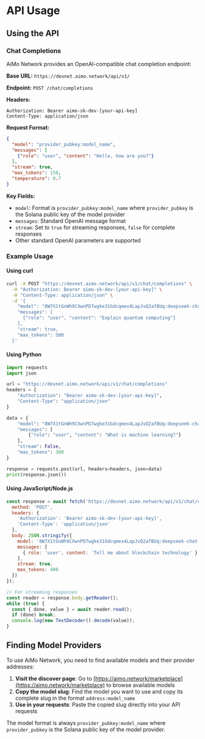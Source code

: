 # API Usage

## Using the API

### Chat Completions

AiMo Network provides an OpenAI-compatible chat completion endpoint:

**Base URL:** `https://devnet.aimo.network/api/v1/`

**Endpoint:** `POST /chat/completions`

**Headers:**

```http
Authorization: Bearer aimo-sk-dev-[your-api-key]
Content-Type: application/json
```

**Request Format:**

```json
{
  "model": "provider_pubkey:model_name",
  "messages": [
    {"role": "user", "content": "Hello, how are you?"}
  ],
  "stream": true,
  "max_tokens": 150,
  "temperature": 0.7
}
```

**Key Fields:**

- `model`: Format is `provider_pubkey:model_name` where `provider_pubkey` is the Solana public key of the model provider
- `messages`: Standard OpenAI message format
- `stream`: Set to `true` for streaming responses, `false` for complete responses
- Other standard OpenAI parameters are supported

### Example Usage

#### Using curl

```bash
curl -X POST "https://devnet.aimo.network/api/v1/chat/completions" \
  -H "Authorization: Bearer aimo-sk-dev-[your-api-key]" \
  -H "Content-Type: application/json" \
  -d '{
    "model": "8W7X1tGnWh9CXwnPD7wgke31Gdcqmex4LapJvQ2afBUq:deepseek-chat-v3",
    "messages": [
      {"role": "user", "content": "Explain quantum computing"}
    ],
    "stream": true,
    "max_tokens": 500
  }'
```

#### Using Python

```python
import requests
import json

url = "https://devnet.aimo.network/api/v1/chat/completions"
headers = {
    "Authorization": "Bearer aimo-sk-dev-[your-api-key]",
    "Content-Type": "application/json"
}

data = {
    "model": "8W7X1tGnWh9CXwnPD7wgke31Gdcqmex4LapJvQ2afBUq:deepseek-chat-v3",
    "messages": [
        {"role": "user", "content": "What is machine learning?"}
    ],
    "stream": False,
    "max_tokens": 300
}

response = requests.post(url, headers=headers, json=data)
print(response.json())
```

#### Using JavaScript/Node.js

```javascript
const response = await fetch('https://devnet.aimo.network/api/v1/chat/completions', {
  method: 'POST',
  headers: {
    'Authorization': 'Bearer aimo-sk-dev-[your-api-key]',
    'Content-Type': 'application/json'
  },
  body: JSON.stringify({
    model: '8W7X1tGnWh9CXwnPD7wgke31Gdcqmex4LapJvQ2afBUq:deepseek-chat-v3',
    messages: [
      { role: 'user', content: 'Tell me about blockchain technology' }
    ],
    stream: true,
    max_tokens: 400
  })
});

// For streaming responses
const reader = response.body.getReader();
while (true) {
  const { done, value } = await reader.read();
  if (done) break;
  console.log(new TextDecoder().decode(value));
}
```

## Finding Model Providers

To use AiMo Network, you need to find available models and their provider addresses:

1. **Visit the discover page**: Go to [https://aimo.network/marketplace](https://aimo.network/marketplace) to browse available models
2. **Copy the model slug**: Find the model you want to use and copy its complete slug in the format `address:model_name`
3. **Use in your requests**: Paste the copied slug directly into your API requests

The model format is always `provider_pubkey:model_name` where `provider_pubkey` is the Solana public key of the model provider.
